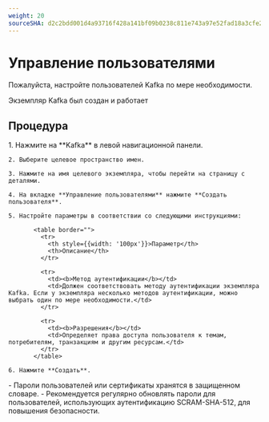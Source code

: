 ```yaml
---
weight: 20
sourceSHA: d2c2bdd001d4a93716f428a141bf09b0238c811e743a97e52fad18a3cfe2f5e4
---
```


# Управление пользователями

Пожалуйста, настройте пользователей Kafka по мере необходимости.

<Directive type="tip" title="Предварительные условия">
  Экземпляр Kafka был создан и работает
</Directive>

## Процедура

<Tabs>
  <Tab label="Веб-консоль">
    1. Нажмите на **Kafka** в левой навигационной панели.

    2. Выберите целевое пространство имен.

    3. Нажмите на имя целевого экземпляра, чтобы перейти на страницу с деталями.

    4. На вкладке **Управление пользователями** нажмите **Создать пользователя**.

    5. Настройте параметры в соответствии со следующими инструкциями:

           <table border="">
             <tr>
               <th style={{width: '100px'}}>Параметр</th>
               <th>Описание</th>
             </tr>

             <tr>
               <td><b>Метод аутентификации</b></td>
               <td>Должен соответствовать методу аутентификации экземпляра Kafka. Если у экземпляра несколько методов аутентификации, можно выбрать один по мере необходимости.</td>
             </tr>

             <tr>
               <td><b>Разрешения</b></td>
               <td>Определяет права доступа пользователя к темам, потребителям, транзакциям и другим ресурсам.</td>
             </tr>
           </table>

    6. Нажмите **Создать**.
  </Tab>
</Tabs>

<Directive type="info" title="Примечания">
  - Пароли пользователей или сертификаты хранятся в защищенном словаре.
  - Рекомендуется регулярно обновлять пароли для пользователей, использующих аутентификацию SCRAM-SHA-512, для повышения безопасности.
</Directive>
